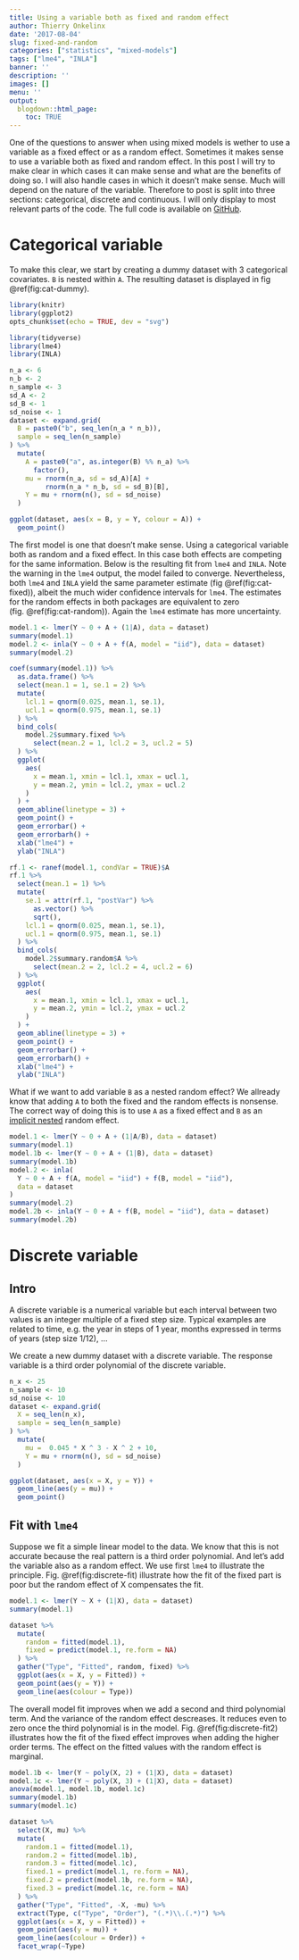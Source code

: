 ```yaml
---
title: Using a variable both as fixed and random effect
author: Thierry Onkelinx
date: '2017-08-04'
slug: fixed-and-random
categories: ["statistics", "mixed-models"]
tags: ["lme4", "INLA"]
banner: ''
description: ''
images: []
menu: ''
output:
  blogdown::html_page:
    toc: TRUE
---
```


One of the questions to answer when using mixed models is wether to use a variable as a fixed effect or as a random effect. Sometimes it makes sense to use a variable both as fixed and random effect. In this post I will try to make clear in which cases it can make sense and what are the benefits of doing so. I will also handle cases in which it doesn't make sense. Much will depend on the nature of the variable. Therefore to post is split into three sections: categorical, discrete and continuous. I will only display to most relevant parts of the code. The full code is available on [GitHub](https:/github.com/thierryo/my_blog).

# Categorical variable

To make this clear, we start by creating a dummy dataset with 3 categorical covariates. `B` is nested within `A`. The resulting dataset is displayed in fig \@ref(fig:cat-dummy).

```r
library(knitr)
library(ggplot2)
opts_chunk$set(echo = TRUE, dev = "svg")
```

```r
library(tidyverse)
library(lme4)
library(INLA)
```

```r
n_a <- 6
n_b <- 2
n_sample <- 3
sd_A <- 2
sd_B <- 1
sd_noise <- 1
dataset <- expand.grid(
  B = paste0("b", seq_len(n_a * n_b)),
  sample = seq_len(n_sample)
) %>%
  mutate(
    A = paste0("a", as.integer(B) %% n_a) %>%
      factor(),
    mu = rnorm(n_a, sd = sd_A)[A] + 
         rnorm(n_a * n_b, sd = sd_B)[B],
    Y = mu + rnorm(n(), sd = sd_noise)
  )

```

```r
ggplot(dataset, aes(x = B, y = Y, colour = A)) +
  geom_point()
```

The first model is one that doesn't make sense. Using a categorical variable both as random and a fixed effect. In this case both effects are competing for the same information. Below is the resulting fit from `lme4` and `INLA`. Note the warning in the `lme4` output, the model failed to converge. Nevertheless, both `lme4` and `INLA` yield the same parameter estimate (fig \@ref(fig:cat-fixed)), albeit the much wider confidence intervals for `lme4`. The estimates for the random effects in both packages are equivalent to zero (fig. \@ref(fig:cat-random)). Again the `lme4` estimate has more uncertainty.

```r
model.1 <- lmer(Y ~ 0 + A + (1|A), data = dataset)
summary(model.1)
model.2 <- inla(Y ~ 0 + A + f(A, model = "iid"), data = dataset)
summary(model.2)
```

```r
coef(summary(model.1)) %>%
  as.data.frame() %>%
  select(mean.1 = 1, se.1 = 2) %>%
  mutate(
    lcl.1 = qnorm(0.025, mean.1, se.1),
    ucl.1 = qnorm(0.975, mean.1, se.1)
  ) %>%
  bind_cols(
    model.2$summary.fixed %>%
      select(mean.2 = 1, lcl.2 = 3, ucl.2 = 5)
  ) %>%
  ggplot(
    aes(
      x = mean.1, xmin = lcl.1, xmax = ucl.1, 
      y = mean.2, ymin = lcl.2, ymax = ucl.2
    )
  ) +
  geom_abline(linetype = 3) +
  geom_point() +
  geom_errorbar() +
  geom_errorbarh() +
  xlab("lme4") +
  ylab("INLA")
```

```r
rf.1 <- ranef(model.1, condVar = TRUE)$A
rf.1 %>%
  select(mean.1 = 1) %>%
  mutate(
    se.1 = attr(rf.1, "postVar") %>%
      as.vector() %>%
      sqrt(),
    lcl.1 = qnorm(0.025, mean.1, se.1),
    ucl.1 = qnorm(0.975, mean.1, se.1)
  ) %>%
  bind_cols(
    model.2$summary.random$A %>%
      select(mean.2 = 2, lcl.2 = 4, ucl.2 = 6)
  ) %>%
  ggplot(
    aes(
      x = mean.1, xmin = lcl.1, xmax = ucl.1, 
      y = mean.2, ymin = lcl.2, ymax = ucl.2
    )
  ) +
  geom_abline(linetype = 3) +
  geom_point() +
  geom_errorbar() +
  geom_errorbarh() +
  xlab("lme4") +
  ylab("INLA")
```

What if we want to add variable `B` as a nested random effect? We allready know that adding `A` to both the fixed and the random effects is nonsense. The correct way of doing this is to use `A` as a fixed effect and `B` as an [implicit nested](../../07/lme4-random-effects/index.html#implicit-nesting) random effect.

```r
model.1 <- lmer(Y ~ 0 + A + (1|A/B), data = dataset)
summary(model.1)
model.1b <- lmer(Y ~ 0 + A + (1|B), data = dataset)
summary(model.1b)
model.2 <- inla(
  Y ~ 0 + A + f(A, model = "iid") + f(B, model = "iid"), 
  data = dataset
)
summary(model.2)
model.2b <- inla(Y ~ 0 + A + f(B, model = "iid"), data = dataset)
summary(model.2b)
```

# Discrete variable

## Intro

A discrete variable is a numerical variable but each interval between two values is an integer multiple of a fixed step size. Typical examples are related to time, e.g. the year in steps of 1 year, months expressed in terms of years (step size 1/12), ...

We create a new dummy dataset with a discrete variable. The response variable is a third order polynomial of the discrete variable.

```r
n_x <- 25
n_sample <- 10
sd_noise <- 10
dataset <- expand.grid(
  X = seq_len(n_x),
  sample = seq_len(n_sample)
) %>%
  mutate(
    mu =  0.045 * X ^ 3 - X ^ 2 + 10,
    Y = mu + rnorm(n(), sd = sd_noise)
  ) 
```

```r
ggplot(dataset, aes(x = X, y = Y)) + 
  geom_line(aes(y = mu)) +
  geom_point()
```

## Fit with `lme4`

Suppose we fit a simple linear model to the data. We know that this is not accurate because the real pattern is a third order polynomial. And let's add the variable also as a random effect. We use first `lme4` to illustrate the principle. Fig. \@ref(fig:discrete-fit) illustrate how the fit of the fixed part is poor but the random effect of X compensates the fit.

```r
model.1 <- lmer(Y ~ X + (1|X), data = dataset)
summary(model.1)
```

```r
dataset %>%
  mutate(
    random = fitted(model.1),
    fixed = predict(model.1, re.form = NA)
  ) %>%
  gather("Type", "Fitted", random, fixed) %>%
  ggplot(aes(x = X, y = Fitted)) +
  geom_point(aes(y = Y)) +
  geom_line(aes(colour = Type))
```

The overall model fit improves when we add a second and third polynomial term. And the variance of the random effect descreases. It reduces even to zero once the third polynomial is in the model. Fig. \@ref(fig:discrete-fit2) illustrates how the fit of the fixed effect improves when adding the higher order terms. The effect on the fitted values with the random effect is marginal.

```r
model.1b <- lmer(Y ~ poly(X, 2) + (1|X), data = dataset)
model.1c <- lmer(Y ~ poly(X, 3) + (1|X), data = dataset)
anova(model.1, model.1b, model.1c)
summary(model.1b)
summary(model.1c)
```

```r
dataset %>%
  select(X, mu) %>%
  mutate(
    random.1 = fitted(model.1),
    random.2 = fitted(model.1b),
    random.3 = fitted(model.1c),
    fixed.1 = predict(model.1, re.form = NA),
    fixed.2 = predict(model.1b, re.form = NA),
    fixed.3 = predict(model.1c, re.form = NA)
  ) %>%
  gather("Type", "Fitted", -X, -mu) %>%
  extract(Type, c("Type", "Order"), "(.*)\\.(.*)") %>%
  ggplot(aes(x = X, y = Fitted)) +
  geom_point(aes(y = mu)) +
  geom_line(aes(colour = Order)) +
  facet_wrap(~Type)
```



